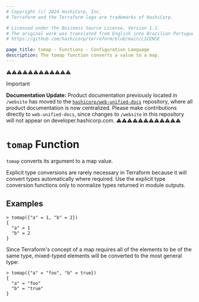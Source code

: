 ```yaml
---
# Copyright (c) 2024 HashiCorp, Inc.
# Terraform and the Terraform logo are trademarks of HashiCorp.

# Licensed under the Business Source License, Version 1.1.
# The original work was translated from English into Brazilian Portuguese.
# https://github.com/hashicorp/terraform/blob/main/LICENSE

page_title: tomap - Functions - Configuration Language
description: The tomap function converts a value to a map.
---
```


⚠️⚠️⚠️⚠️⚠️⚠️⚠️⚠️⚠️⚠️⚠️⚠️
> [!IMPORTANT]
> **Documentation Update:** Product documentation previously located in `/website` has moved to the [`hashicorp/web-unified-docs`](https://github.com/hashicorp/web-unified-docs) repository, where all product documentation is now centralized. Please make contributions directly to `web-unified-docs`, since changes to `/website` in this repository will not appear on developer.hashicorp.com.
⚠️⚠️⚠️⚠️⚠️⚠️⚠️⚠️⚠️⚠️⚠️⚠️


# `tomap` Function

`tomap` converts its argument to a map value.

Explicit type conversions are rarely necessary in Terraform because it will
convert types automatically where required. Use the explicit type conversion
functions only to normalize types returned in module outputs.

## Examples

```
> tomap({"a" = 1, "b" = 2})
{
  "a" = 1
  "b" = 2
}
```

Since Terraform's concept of a map requires all of the elements to be of the
same type, mixed-typed elements will be converted to the most general type:

```
> tomap({"a" = "foo", "b" = true})
{
  "a" = "foo"
  "b" = "true"
}
```
